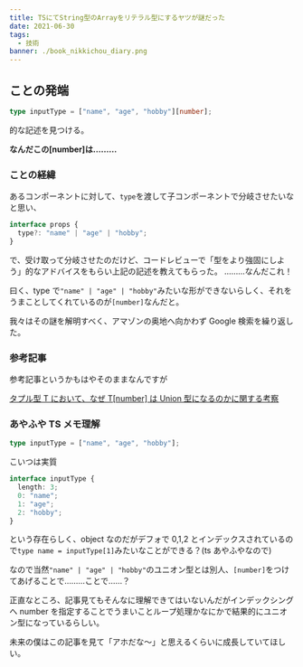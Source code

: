 ```yaml
---
title: TSにてString型のArrayをリテラル型にするヤツが謎だった
date: 2021-06-30
tags:
  - 技術
banner: ./book_nikkichou_diary.png
---
```


## ことの発端

```typescript
type inputType = ["name", "age", "hobby"][number];
```

的な記述を見つける。

**なんだこの[number]は………**

### ことの経緯

あるコンポーネントに対して、`type`を渡して子コンポーネントで分岐させたいなと思い、

```typescript
interface props {
  type?: "name" | "age" | "hobby";
}
```

で、受け取って分岐させたのだけど、コードレビューで「型をより強固にしよう」的なアドバイスをもらい上記の記述を教えてもらった。
………なんだこれ！

曰く、type で`"name" | "age" | "hobby"`みたいな形ができないらしく、それをうまことしてくれているのが`[number]`なんだと。

我々はその謎を解明すべく、アマゾンの奥地へ向かわず Google 検索を繰り返した。

### 参考記事

参考記事というかもはやそのままなんですが

[タプル型 T において、なぜ T[number] は Union 型になるのかに関する考察](https://zenn.dev/luvmini511/articles/d89b3ad241e544)

### あやふや TS メモ理解

```typescript
type inputType = ["name", "age", "hobby"];
```

こいつは実質

```typescript
interface inputType {
  length: 3;
  0: "name";
  1: "age";
  2: "hobby";
}
```

という存在らしく、object なのだがデフォで 0,1,2 とインデックスされているので`type name = inputType[1]`みたいなことができる？(ts あやふやなので)

なので当然`"name" | "age" | "hobby"`のユニオン型とは別人、`[number]`をつけてあげることで………ことで……？

正直なところ、記事見てもそんなに理解できてはいないんだがインデックシングへ number を指定することでうまいことループ処理かなにかで結果的にユニオン型になっているらしい。

未来の僕はこの記事を見て「アホだな〜」と思えるくらいに成長していてほしい。

